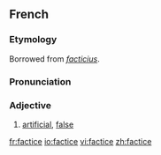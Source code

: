 ==French==
===Etymology===
Borrowed from {{L.|fr}} ''[[facticius]]''.

===Pronunciation===
{{IPA|/faktis/}}

===Adjective===
{{fr-adj|feminine=factice}}

# [[artificial]], [[false]]

[[fr:factice]]
[[io:factice]]
[[vi:factice]]
[[zh:factice]]